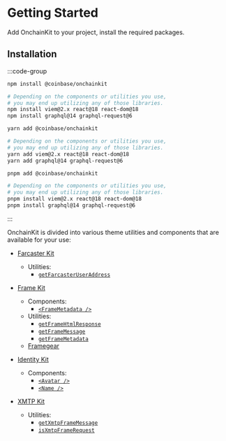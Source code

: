 # Getting Started

Add OnchainKit to your project, install the required packages.

## Installation

:::code-group

```bash [npm]
npm install @coinbase/onchainkit

# Depending on the components or utilities you use,
# you may end up utilizing any of those libraries.
npm install viem@2.x react@18 react-dom@18
npm install graphql@14 graphql-request@6
```

```bash [yarn]
yarn add @coinbase/onchainkit

# Depending on the components or utilities you use,
# you may end up utilizing any of those libraries.
yarn add viem@2.x react@18 react-dom@18
yarn add graphql@14 graphql-request@6
```

```bash [pnpm]
pnpm add @coinbase/onchainkit

# Depending on the components or utilities you use,
# you may end up utilizing any of those libraries.
pnpm install viem@2.x react@18 react-dom@18
pnpm install graphql@14 graphql-request@6
```

:::

OnchainKit is divided into various theme utilities and components that are available for your use:

- [Farcaster Kit](/farcasterkit/introduction)

  - Utilities:
    - [`getFarcasterUserAddress`](/farcasterkit/get-farcaster-user-address)

- [Frame Kit](/framekit/introduction)

  - Components:
    - [`<FrameMetadata />`](/framekit/frame-metadata)
  - Utilities:
    - [`getFrameHtmlResponse`](/framekit/get-frame-html-response)
    - [`getFrameMessage`](/framekit/get-frame-message)
    - [`getFrameMetadata`](/framekit/get-frame-metadata)
  - [Framegear](/framekit/framegear)

- [Identity Kit](/identitykit/introduction)

  - Components:
    - [`<Avatar />`](/identitykit/avatar)
    - [`<Name />`](/identitykit/name)

- [XMTP Kit](/xmtpkit/introduction)
  - Utilities:
    - [`getXmtpFrameMessage`](/xmtpkit/get-xmtp-frame-message)
    - [`isXmtpFrameRequest`](/xmtpkit/is-xmtp-frame-request)
